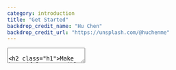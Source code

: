 ```yaml
---
category: introduction
title: "Get Started"
backdrop_credit_name: "Hu Chen"
backdrop_credit_url: "https://unsplash.com/@huchenme"
---
```



<TextArea>

<h2 class="h1">Make beautiful, accessible websites.</h2>

Natura11y is an open-source design system for building modern websites. The framework aims to remove technical barriers for those with limited resources. It provides a wealth of customizable components accessible via <a href="#1">CDN</a>.

At the same time, the framework is ideal for seasoned developers and complex projects.

<div class="grid grid--column-3--md gap-1 text-color-link font-size-md">
    <a class="button button--outline button--has-icon width-100" href="#quickStart">
        <span class="icon icon-arrow-down button__icon" aria-hidden="true"></span>
        <span class="button__text">Quick Start</span>
    </a>
    <a class="button button--outline button--has-icon width-100" href="#1">
        <span class="icon icon-github button__icon" aria-hidden="true"></span>
        <span class="button__text">GitHub</span>
    </a>
    <a class="button button--outline button--has-icon width-100" href="#1">
        <span class="icon icon-npm button__icon" aria-hidden="true"></span>
        <span class="button__text">NPM</span>
    </a>
</div>

</TextArea>


